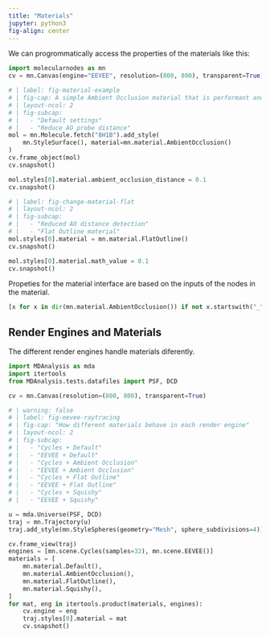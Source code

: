 ```yaml
---
title: "Materials"
jupyter: python3
fig-align: center
---
```


We can progrommatically access the properties of the materials like this:


```python
import molecularnodes as mn
cv = mn.Canvas(engine="EEVEE", resolution=(800, 800), transparent=True)
```


```python
# | label: fig-material-example
# | fig-cap: A simple Ambient Occlusion material that is performant and aesthetically pleasing. Material properties can be changed through the material interface.
# | layout-ncol: 2
# | fig-subcap:
# |   - "Default settings"
# |   - "Reduce AO probe distance"
mol = mn.Molecule.fetch("8H1B").add_style(
    mn.StyleSurface(), material=mn.material.AmbientOcclusion()
)
cv.frame_object(mol)
cv.snapshot()

mol.styles[0].material.ambient_occlusion_distance = 0.1
cv.snapshot()
```


```python
# | label: fig-change-material-flat
# | layout-ncol: 2
# | fig-subcap:
# |   - "Reduced AO distance detection"
# |   - "Flat Outline material"
mol.styles[0].material = mn.material.FlatOutline()
cv.snapshot()

mol.styles[0].material.math_value = 0.1
cv.snapshot()
```

Propeties for the material interface are based on the inputs of the nodes in the material.

```python
[x for x in dir(mn.material.AmbientOcclusion()) if not x.startswith("_")]
```

## Render Engines and Materials

The different render engines handle materials diferently.
```python
import MDAnalysis as mda
import itertools
from MDAnalysis.tests.datafiles import PSF, DCD

cv = mn.Canvas(resolution=(800, 800), transparent=True)
```


```python
# | warning: false
# | label: fig-eevee-raytracing
# | fig-cap: "How different materials behave in each render engine"
# | layout-ncol: 2
# | fig-subcap:
# |   - "Cycles + Default"
# |   - "EEVEE + Default"
# |   - "Cycles + Ambient Occlusion"
# |   - "EEVEE + Ambient Occlusion"
# |   - "Cycles + Flat Outline"
# |   - "EEVEE + Flat Outline"
# |   - "Cycles + Squishy"
# |   - "EEVEE + Squishy"

u = mda.Universe(PSF, DCD)
traj = mn.Trajectory(u)
traj.add_style(mn.StyleSpheres(geometry="Mesh", sphere_subdivisions=4))

cv.frame_view(traj)
engines = [mn.scene.Cycles(samples=32), mn.scene.EEVEE()]
materials = [
    mn.material.Default(),
    mn.material.AmbientOcclusion(),
    mn.material.FlatOutline(),
    mn.material.Squishy(),
]
for mat, eng in itertools.product(materials, engines):
    cv.engine = eng
    traj.styles[0].material = mat
    cv.snapshot()
```

